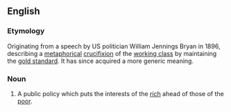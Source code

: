 {{wikipedia|Cross of Gold speech}}
==English==

===Etymology===
Originating from a speech by US politician William Jennings Bryan in 1896, describing a [[metaphor]]ical [[crucifixion]] of the [[working class]] by maintaining the [[gold standard]]. It has since acquired a more generic meaning.

===Noun===
{{infl|en|noun|head=[[cross]] [[of]] [[gold]]}}

# A public policy which puts the interests of the [[rich]] ahead of those of the [[poor]].